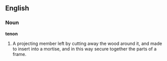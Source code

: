 ==English==

===Noun===

'''tenon'''

#A projecting member left by cutting away the wood around it, and made to insert into a mortise, and in this way secure together the parts of a frame.